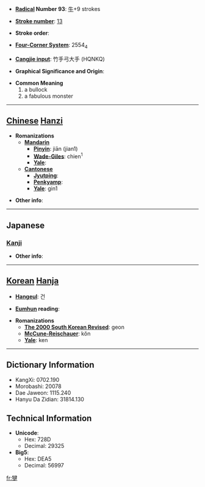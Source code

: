 * '''[[Wiktionary:Chinese radical index| Radical]] Number 93''': [[Wiktionary:Chinese radical index 牛|牛]]+9 strokes

* '''[[Wiktionary:Chinese total strokes index|Stroke number]]''': [[Wiktionary:Chinese total strokes index 13|13]]

* '''Stroke order''': 

* '''[[Wiktionary:Chinese four corner index|Four-Corner System]]''': 2554<sub>4</sub>

* '''[[Wiktionary:Chinese Cangjie index|Cangjie input]]''': 竹手弓大手 (HQNKQ)

* '''Graphical Significance and Origin''': 

* '''Common Meaning'''
*#a bullock
*# a fabulous monster


----

== [[Chinese]] [[Hanzi]] ==

* '''Romanizations'''
** '''[[Mandarin]]'''
*** '''[[Pinyin]]''': jiān (jian1)
*** '''[[Wade-Giles]]''': chien<sup>1</sup>
*** '''[[Yale]]''': 
** '''[[Cantonese]]'''
*** '''[[Jyutping]]''':
*** '''[[Penkyamp]]''': 
*** '''[[Yale]]''': gin1

* '''Other info''': 

----

==Japanese==
===[[Kanji]]===
{{kanji|on readings=[[けん]] (ken), [[こん]] (kon), [[げん]] (gen)|kun readings=}}

* '''Other info''':  

----

== [[Korean]] [[Hanja]] ==

* '''[[Hangeul]]''': 건

* '''[[Eumhun]] reading''': 

* '''Romanizations'''
** '''[[The 2000 South Korean Revised Romanization|The 2000 South Korean Revised]]''': geon
** '''[[McCune-Reischauer]]''': kŏn
** '''[[Yale]]''': ken

----

== Dictionary Information ==

* KangXi: 0702.190
* Morobashi: 20078
* Dae Jaweon: 1115.240
* Hanyu Da Zidian: 31814.130

== Technical Information ==

* '''Unicode''':
** Hex: 728D
** Decimal: 29325
* '''Big5''':
** Hex: DEA5
** Decimal: 56997

[[fr:犍]]